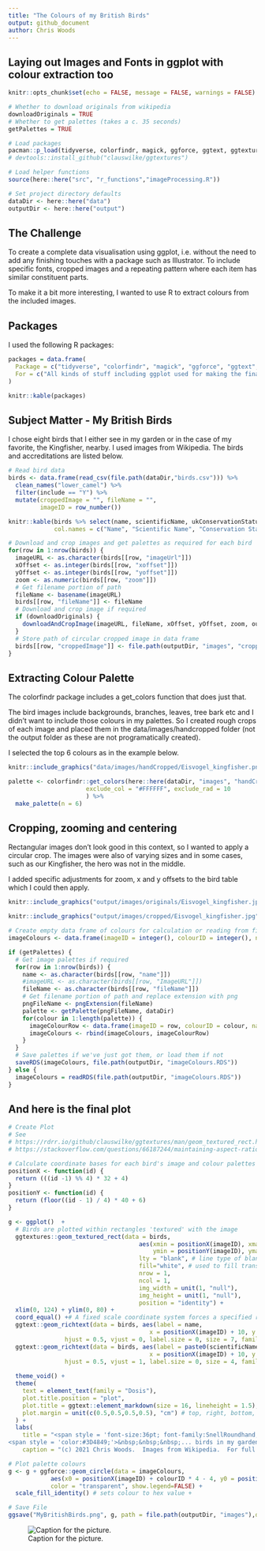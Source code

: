 ```yaml
---
title: "The Colours of my British Birds"
output: github_document
author: Chris Woods
---
```

## Laying out Images and Fonts in ggplot with colour extraction too

```r
knitr::opts_chunk$set(echo = FALSE, message = FALSE, warnings = FALSE)

# Whether to download originals from wikipedia
downloadOriginals = TRUE
# Whether to get palettes (takes a c. 35 seconds) 
getPalettes = TRUE

# Load packages
pacman::p_load(tidyverse, colorfindr, magick, ggforce, ggtext, ggtextures, here, tools, janitor, kable)
# devtools::install_github("clauswilke/ggtextures")

# Load helper functions
source(here::here("src", "r_functions","imageProcessing.R"))

# Set project directory defaults
dataDir <- here::here("data")
outputDir <- here::here("output")
```

## The Challenge

To create a complete data visualisation using ggplot, i.e. without the need to add any finishing touches with a package such as Illustrator.  To include specific fonts, cropped images and a repeating pattern where each item has similar constituent parts.

To make it a bit more interesting, I wanted to use R to extract colours from the included images.

## Packages
I used the following R packages:
```r
packages = data.frame(
  Package = c("tidyverse", "colorfindr", "magick", "ggforce", "ggtext", "ggtextures", "here", "tools", "janitor", "kable"),
  For = c("All kinds of stuff including ggplot used for making the final plot", "Extracting the colour palettes", "Cropping and resizing the bird images", "Plotting palette circles in specific places", "Adding rich text (with fonts) to ggplot", "Places images without distortion based on the device aspect ratio or scales", "Great for easily getting hold of files in your project structure without hardcoding underlying folders", "Removing the extension from a file name so that I can add .png", "Cleaning up column names in bird file", "Displaying tables like this one")
)

knitr::kable(packages)
```

## Subject Matter - My British Birds
I chose eight birds that I either see in my garden or in the case of my favorite, the Kingfisher, nearby.  I used images from Wikipedia.  The birds and accreditations are listed below.

```r
# Read bird data
birds <- data.frame(read_csv(file.path(dataDir,"birds.csv"))) %>%
  clean_names("lower_camel") %>%
  filter(include == "Y") %>%
  mutate(croppedImage = "", fileName = "",
         imageID = row_number())

knitr::kable(birds %>% select(name, scientificName, ukConservationStatus, whatTheyEat, imageCredit),
             col.names = c("Name", "Scientific Name", "Conservation Status", "What they eat", "Image Credit"))
```

```r
# Download and crop images and get palettes as required for each bird
for(row in 1:nrow(birds)) {
  imageURL <- as.character(birds[[row, "imageUrl"]])
  xOffset <- as.integer(birds[[row, "xoffset"]])
  yOffset <- as.integer(birds[[row, "yoffset"]])
  zoom <- as.numeric(birds[[row, "zoom"]])
  # Get filename portion of path
  fileName <- basename(imageURL)
  birds[[row, "fileName"]] <- fileName
  # Download and crop image if required
  if (downloadOriginals) {
    downloadAndCropImage(imageURL, fileName, xOffset, yOffset, zoom, outputDir)  
  }
  # Store path of circular cropped image in data frame
  birds[[row, "croppedImage"]] <- file.path(outputDir, "images", "cropped", fileName)
}
```
## Extracting Colour Palette
The colorfindr package includes a get_colors function that does just that. 

The bird images include backgrounds, branches, leaves, tree bark etc and I didn't want to include those colours in my palettes.  So I created rough crops of each image and placed them in the data/images/handcropped folder (not the output folder as these are not programatically created).

I selected the top 6 colours as in the example below.

```r
knitr::include_graphics("data/images/handCropped/Eisvogel_kingfisher.png")
```
```r
palette <- colorfindr::get_colors(here::here(dataDir, "images", "handCropped", "Eisvogel_kingfisher.png"), 
                      exclude_col = "#FFFFFF", exclude_rad = 10
                      ) %>% 
  make_palette(n = 6)
```

## Cropping, zooming and centering
Rectangular images don't look good in this context, so I wanted to apply a circular crop.  The images were also of varying sizes and in some cases, such as our Kingfisher, the hero was not in the middle.

I added specific adjustments for zoom, x and y offsets to the bird table which I could then apply.
```r
knitr::include_graphics("output/images/originals/Eisvogel_kingfisher.jpg")
```
```r
knitr::include_graphics("output/images/cropped/Eisvogel_kingfisher.jpg")
```

```r
# Create empty data frame of colours for calculation or reading from file
imageColours <- data.frame(imageID = integer(), colourID = integer(), name = character(), colour = character()) 

if (getPalettes) {
  # Get image palettes if required
  for(row in 1:nrow(birds)) {
    name <- as.character(birds[[row, "name"]])
    #imageURL <- as.character(birds[[row, "ImageURL"]])
    fileName <- as.character(birds[[row, "fileName"]])
    # Get filename portion of path and replace extension with png
    pngFileName <- pngExtension(fileName)
    palette <- getPalette(pngFileName, dataDir)
    for(colour in 1:length(palette)) {
      imageColourRow <- data.frame(imageID = row, colourID = colour, name = name, colour = palette[colour]) 
      imageColours <- rbind(imageColours, imageColourRow)
    }
  }
  # Save palettes if we've just got them, or load them if not
  saveRDS(imageColours, file.path(outputDir, "imageColours.RDS"))
} else {
  imageColours = readRDS(file.path(outputDir, "imageColours.RDS"))
}

```

## And here is the final plot

```r
# Create Plot
# See
# https://rdrr.io/github/clauswilke/ggtextures/man/geom_textured_rect.html
# https://stackoverflow.com/questions/66187244/maintaining-aspect-ratio-of-shapes-and-images-in-ggplot-ggimage?noredirect=1#comment117027818_66187244

# Calculate coordinate bases for each bird's image and colour palettes
positionX <- function(id) {
  return (((id -1) %% 4) * 32 + 4)
}
positionY <- function(id) {
  return (floor((id - 1) / 4) * 40 + 6)
}

g <- ggplot()  +
  # Birds are plotted within rectangles 'textured' with the image
  ggtextures::geom_textured_rect(data = birds, 
                                     aes(xmin = positionX(imageID), xmax = positionX(imageID) + 20,
                                         ymin = positionY(imageID), ymax = positionY(imageID) + 20, image = croppedImage), 
                                     lty = "blank", # line type of blank to remove border
                                     fill="white", # used to fill transparent areas of image
                                     nrow = 1,
                                     ncol = 1,
                                     img_width = unit(1, "null"),
                                     img_height = unit(1, "null"),
                                     position = "identity") +
  xlim(0, 124) + ylim(0, 80) +
  coord_equal() +# A fixed scale coordinate system forces a specified ratio between the physical representation of data units on the axes. 
  ggtext::geom_richtext(data = birds, aes(label = name,
                                        x = positionX(imageID) + 10, y = positionY(imageID) + 28),
                hjust = 0.5, vjust = 0, label.size = 0, size = 7, family = "Snell Roundhand") +
  ggtext::geom_richtext(data = birds, aes(label = paste0(scientificName, "<br>", order, "<br>", family),
                                        x = positionX(imageID) + 10, y = positionY(imageID) + 28),
                hjust = 0.5, vjust = 1, label.size = 0, size = 4, family = "Dosis") +
  
  theme_void() +
  theme(
    text = element_text(family = "Dosis"),
    plot.title.position = "plot",
    plot.title = ggtext::element_markdown(size = 16, lineheight = 1.5),
    plot.margin = unit(c(0.5,0.5,0.5,0.5), "cm") # top, right, bottom, left
  ) +
  labs(
    title = "<span style = 'font-size:36pt; font-family:SnellRoundhand;'>The Colours of my British Birds</span><br>
<span style = 'color:#3D4849;'>&nbsp;&nbsp;&nbsp;... birds in my garden or nearby</span>",
    caption = "(c) 2021 Chris Woods.  Images from Wikipedia.  For full details and accreditations see https://github.com/ChrisWoodsSays/bird_colours")

# Plot palette colours
g <- g + ggforce::geom_circle(data = imageColours, 
            aes(x0 = positionX(imageID) + colourID * 4 - 4, y0 = positionY(imageID) - 3, r = 2, fill = colour), 
            color = "transparent", show.legend=FALSE) +
  scale_fill_identity() # sets colour to hex value +

# Save File
ggsave("MyBritishBirds.png", g, path = file.path(outputDir, "images"),device = "png", dpi=300, width = 29.7, height = 21, units = "cm")

```

![Caption for the picture.](`r here::here(outputDir, "images", "MyBritishBirds.png")`)
